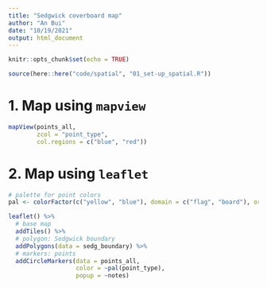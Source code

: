 ```yaml
---
title: "Sedgwick coverboard map"
author: "An Bui"
date: "10/19/2021"
output: html_document
---
```


```r
knitr::opts_chunk$set(echo = TRUE)
```

```r
source(here::here("code/spatial", "01_set-up_spatial.R"))
```

# 1. Map using `mapview`
```r
mapView(points_all, 
        zcol = "point_type", 
        col.regions = c("blue", "red"))
```

# 2. Map using `leaflet`
```r
# palette for point colors
pal <- colorFactor(c("yellow", "blue"), domain = c("flag", "board"), ordered = TRUE)

leaflet() %>% 
  # base map
  addTiles() %>% 
  # polygon: Sedgwick boundary
  addPolygons(data = sedg_boundary) %>% 
  # markers: points
  addCircleMarkers(data = points_all,
                   color = ~pal(point_type),
                   popup = ~notes)
```

